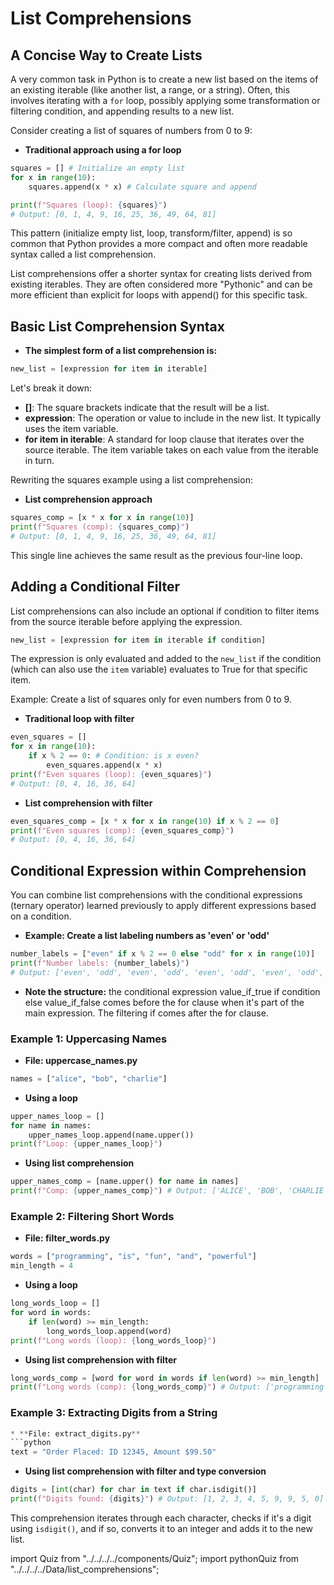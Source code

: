 # List Comprehensions

## A Concise Way to Create Lists
<section id="a-concise-way-to-create-lists"></section>

A very common task in Python is to create a new list based on the items of an existing iterable (like another list, a range, or a string). Often, this involves iterating with a `for` loop, possibly applying some transformation or filtering condition, and appending results to a new list.

Consider creating a list of squares of numbers from 0 to 9:


* **Traditional approach using a for loop**
```python
squares = [] # Initialize an empty list
for x in range(10):
    squares.append(x * x) # Calculate square and append

print(f"Squares (loop): {squares}")
# Output: [0, 1, 4, 9, 16, 25, 36, 49, 64, 81]
```

This pattern (initialize empty list, loop, transform/filter, append) is so common that Python provides a more compact and often more readable syntax called a list comprehension.

List comprehensions offer a shorter syntax for creating lists derived from existing iterables. They are often considered more "Pythonic" and can be more efficient than explicit for loops with append() for this specific task.

## Basic List Comprehension Syntax
<section id="basic-list-comprehension-syntax"></section>

* **The simplest form of a list comprehension is:**

```python
new_list = [expression for item in iterable]
```

Let's break it down:

*   **[]**: The square brackets indicate that the result will be a list.
*   **expression**: The operation or value to include in the new list. It typically uses the item variable.
*   **for item in iterable**: A standard for loop clause that iterates over the source iterable. The item variable takes on each value from the iterable in turn.

Rewriting the squares example using a list comprehension:

* **List comprehension approach**
```python
squares_comp = [x * x for x in range(10)]
print(f"Squares (comp): {squares_comp}")
# Output: [0, 1, 4, 9, 16, 25, 36, 49, 64, 81]
```

This single line achieves the same result as the previous four-line loop.

## Adding a Conditional Filter
<section id="adding-a-conditional-filter"></section>

List comprehensions can also include an optional if condition to filter items from the source iterable before applying the expression.

```python
new_list = [expression for item in iterable if condition]
```

The expression is only evaluated and added to the `new_list` if the condition (which can also use the `item` variable) evaluates to True for that specific item.

Example: Create a list of squares only for even numbers from 0 to 9.
* **Traditional loop with filter**
```python
even_squares = []
for x in range(10):
    if x % 2 == 0: # Condition: is x even?
        even_squares.append(x * x)
print(f"Even squares (loop): {even_squares}")
# Output: [0, 4, 16, 36, 64]
```
* **List comprehension with filter**
```python
even_squares_comp = [x * x for x in range(10) if x % 2 == 0]
print(f"Even squares (comp): {even_squares_comp}")
# Output: [0, 4, 16, 36, 64]
```

## Conditional Expression within Comprehension
<section id="conditional-expression-within-comprehension"></section>

You can combine list comprehensions with the conditional expressions (ternary operator) learned previously to apply different expressions based on a condition.


* **Example: Create a list labeling numbers as 'even' or 'odd'**
```python
number_labels = ["even" if x % 2 == 0 else "odd" for x in range(10)]
print(f"Number labels: {number_labels}")
# Output: ['even', 'odd', 'even', 'odd', 'even', 'odd', 'even', 'odd', 'even', 'odd']
```

* **Note the structure:** the conditional expression value_if_true if condition else value_if_false comes before the for clause when it's part of the main expression. The filtering if comes after the for clause.

### Example 1: Uppercasing Names
<section id="example-1-uppercasing-names"></section>


* **File: uppercase_names.py**
```python
names = ["alice", "bob", "charlie"]
```
* **Using a loop**
```python
upper_names_loop = []
for name in names:
    upper_names_loop.append(name.upper())
print(f"Loop: {upper_names_loop}")
```
* **Using list comprehension**
```python
upper_names_comp = [name.upper() for name in names]
print(f"Comp: {upper_names_comp}") # Output: ['ALICE', 'BOB', 'CHARLIE']
```

### Example 2: Filtering Short Words
<section id="example-2-filtering-short-words"></section>


* **File: filter_words.py**
```python
words = ["programming", "is", "fun", "and", "powerful"]
min_length = 4
```
* **Using a loop**
```python
long_words_loop = []
for word in words:
    if len(word) >= min_length:
        long_words_loop.append(word)
print(f"Long words (loop): {long_words_loop}")
```
* **Using list comprehension with filter**
```python
long_words_comp = [word for word in words if len(word) >= min_length]
print(f"Long words (comp): {long_words_comp}") # Output: ['programming', 'powerful']
```

### Example 3: Extracting Digits from a String
<section id="example-3-extracting-digits-from-a-string"></section>

```python
* **File: extract_digits.py**
```python
text = "Order Placed: ID 12345, Amount $99.50"
```
* **Using list comprehension with filter and type conversion**
```python
digits = [int(char) for char in text if char.isdigit()]
print(f"Digits found: {digits}") # Output: [1, 2, 3, 4, 5, 9, 9, 5, 0]
```

This comprehension iterates through each character, checks if it's a digit using `isdigit()`, and if so, converts it to an integer and adds it to the new list.

import Quiz from "../../../../components/Quiz";
import pythonQuiz from "../../../../Data/list_comprehensions";

<Quiz questions={pythonQuiz} />